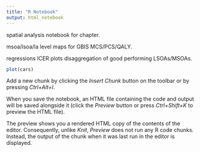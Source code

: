 ```yaml
---
title: "R Notebook"
output: html_notebook
---
```



spatial analysis notebook for chapter.

msoa/lsoa/la level maps for GBIS MCS/PCS/QALY.

regressions
ICER plots
disaggregation of good performing LSOAs/MSOAs. 

```r
plot(cars)
```

Add a new chunk by clicking the *Insert Chunk* button on the toolbar or by pressing *Ctrl+Alt+I*.

When you save the notebook, an HTML file containing the code and output will be saved alongside it (click the *Preview* button or press *Ctrl+Shift+K* to preview the HTML file).

The preview shows you a rendered HTML copy of the contents of the editor. Consequently, unlike *Knit*, *Preview* does not run any R code chunks. Instead, the output of the chunk when it was last run in the editor is displayed.
